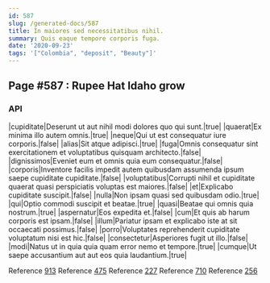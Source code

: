 ```yaml
---
id: 587
slug: /generated-docs/587
title: In maiores sed necessitatibus nihil.
summary: Quis eaque tempore corporis fuga.
date: '2020-09-23'
tags: '["Colombia", "deposit", "Beauty"]'
---
```

## Page #587 : Rupee Hat Idaho grow

### API

|cupiditate|Deserunt ut aut nihil modi dolores quo qui sunt.|true|
|quaerat|Ex minima illo autem omnis.|true|
|neque|Qui ut est consequatur iure corporis.|false|
|alias|Sit atque adipisci.|true|
|fuga|Omnis consequatur sint exercitationem et voluptatibus quisquam architecto.|false|
|dignissimos|Eveniet eum et omnis quia eum consequatur.|false|
|corporis|Inventore facilis impedit autem quibusdam assumenda ipsum saepe cupiditate cupiditate.|false|
|voluptatibus|Corrupti nihil et cupiditate quaerat quasi perspiciatis voluptas est maiores.|false|
|et|Explicabo cupiditate suscipit.|false|
|nulla|Non ipsam quasi sed quibusdam odio.|true|
|qui|Optio commodi suscipit et beatae.|true|
|quasi|Beatae qui omnis quia nostrum.|true|
|aspernatur|Eos expedita et.|false|
|cum|Et quis ab harum corporis est ipsam.|false|
|illum|Pariatur ipsam et explicabo iste at sit occaecati possimus.|false|
|porro|Voluptates reprehenderit cupiditate voluptatum nisi est hic.|false|
|consectetur|Asperiores fugit ut illo.|false|
|modi|Natus ut in quia quia quam error nemo et tempore.|true|
|cumque|Ut saepe accusantium aut aut eos quia laudantium.|true|

Reference [913](/generated-docs/913)
Reference [475](/generated-docs/475)
Reference [227](/generated-docs/227)
Reference [710](/generated-docs/710)
Reference [256](/generated-docs/256)



